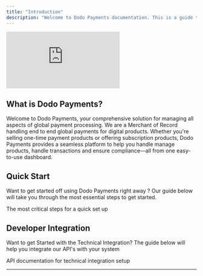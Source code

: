 ```yaml
---
title: "Introduction"
description: "Welcome to Dodo Payments documentation. This is a guide to help you understand and navigate the Dodo Payments dashboard"
---
```


<iframe 
    className="w-full aspect-video rounded-md" 
    src="https://www.youtube.com/embed/zE6jtNeWdG4"
    title="Setup Your Account | Dodo Payments"
    frameBorder="0"
    allow="accelerometer; autoplay; clipboard-write; encrypted-media; gyroscope; picture-in-picture"
    allowFullScreen
></iframe>

## What is Dodo Payments?

Welcome to Dodo Payments, your comprehensive solution for managing all aspects of global payment processing. We are a Merchant of Record handling end to end global payments for digital products. Whether you're selling one-time payment products or offering subscription products, Dodo Payments provides a seamless platform to help you handle manage products, handle transactions and ensure compliance—all from one easy-to-use dashboard.

## Quick Start

Want to get started off using Dodo Payments right away ? Our guide below will take you through the most essential steps to get started.

<Card title="Quick Start Guide" horizontal icon="rocket" href="/quickstart">
  The most critical steps for a quick set up
</Card>

## Developer Integration

Want to get Started with the Technical Integration? The guide below will help you integrate our API's with your system

<Card title="For Developers" horizontal icon="brackets-curly" href="/api-reference/introduction">
  API documentation for technical integration setup
</Card>

***